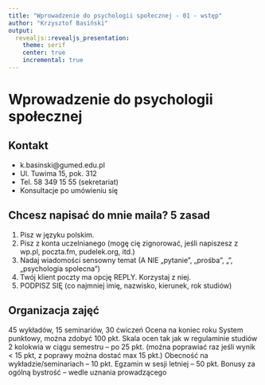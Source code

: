 ```yaml
---
title: "Wprowadzenie do psychologii społecznej - 01 - wstęp"
author: "Krzysztof Basiński"
output:
  revealjs::revealjs_presentation:
    theme: serif
    center: true
    incremental: true
---
```


# Wprowadzenie do psychologii społecznej

## Kontakt
- k.basinski@gumed.edu.pl
- Ul. Tuwima 15, pok. 312
- Tel. 58 349 15 55 (sekretariat)
- Konsultacje po umówieniu się

## Chcesz napisać do mnie maila? 5 zasad
1. Pisz w języku polskim. 
1. Pisz z konta uczelnianego (mogę cię zignorować, jeśli napiszesz z wp.pl, poczta.fm, pudelek.org,  itd.)
1. Nadaj wiadomości sensowny temat (A NIE „pytanie”, „prośba”, „”, „psychologia spolecna”)
1. Twój klient poczty ma opcję REPLY. Korzystaj z niej.
1. PODPISZ SIĘ (co najmniej imię, nazwisko, kierunek, rok studiów)

## Organizacja zajęć
45 wykładów, 15 seminariów, 30 ćwiczeń
Ocena na koniec roku
System punktowy, można zdobyć 100 pkt.
Skala ocen tak jak w regulaminie studiów
2 kolokwia w ciągu semestru – po 25 pkt. (można poprawiać raz jeśli wynik < 15 pkt, z poprawy można dostać max 15 pkt.)
Obecność na wykładzie/seminariach – 10 pkt.
Egzamin w sesji letniej – 50 pkt. 
Bonusy za ogólną bystrość – wedle uznania prowadzącego
